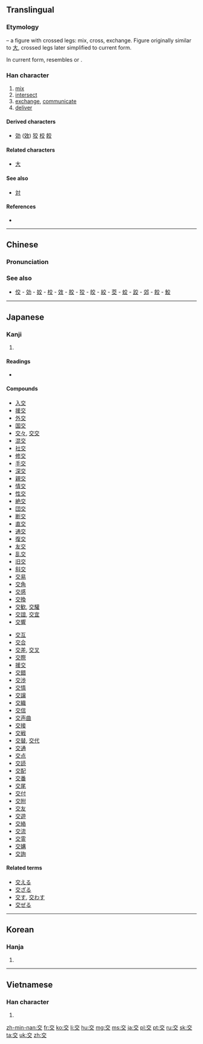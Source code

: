 ==Translingual==
{{stroke order|type=animate}}

===Etymology===
{{Han etyl}}
{{liushu|p}} – a figure with crossed legs: mix, cross, exchange. Figure originally similar to [[大]], crossed legs later simplified to current form.

In current form, resembles {{Han compound|亠|父}} or {{Han compound|六|乂}}.

===Han character===
{{Han char|rn=8|rad=亠|as=04|sn=6|four=00408|canj=YCK|ids=⿱亠父}}

# [[mix]]
# [[intersect]]
# [[exchange]], [[communicate]]
# [[deliver]]

====Derived characters====
* [[効]] ([[效]]) [[狡]] [[校]] [[餃]]

====Related characters====
* [[大]]

====See also====
* [[対]]　<!-- unrelated, simplified to similar form -->

====References====
* {{Han ref|kx=0088.060|dkj=00291|dj=0185.100|hdz=10282.010|uh=4EA4|ud=20132|bh=A5E6|bd=42470}}

----

==Chinese==
{{zh-hanzi-box|[[交]]}}

===Pronunciation===
{{zh-pron
|m=jiāo
|c=gaau1
|h=pfs=kâu
|mn=kau
|mc=y
|oc=y
|ma=zh-jiāo.ogg
|cat=v
}}

===See also===
* [[佼]] - [[効]] - [[姣]] - [[校]] - [[效]] - [[胶]] - [[狡]] - [[皎]] - [[絞]] - [[茭]] - [[蛟]] - [[跤]] - [[郊]] - [[餃]] - [[鮫]]

----

==Japanese==

===Kanji===
{{ja-kanji|grade=2|rs=亠04}}

# {{defn|lang=ja|sort=亠04}}

====Readings====
* {{ja-readings
|goon=[[きょう]] (kyō) {{qualifier|non-[[w:Jōyō kanji|Jōyō]] reading}}
|kanon=[[こう]] (kō) < [[かう]] (kau)
|kun=[[まじわる]] ([[交わる]], majiwaru), [[まじる]] ([[交じる]], majiru), [[かう]] ([[交う]], kau)}}

====Compounds====
{{top2}}
* [[入交]]
* [[援交]]
* [[外交]]
* [[国交]]
* [[交々]], [[交交]]
* [[混交]]
* [[社交]]
* [[修交]]
* [[手交]]
* [[深交]]
* [[親交]]
* [[情交]]
* [[性交]]
* [[絶交]]
* [[団交]]
* [[断交]]
* [[直交]]
* [[通交]]
* [[復交]]
* [[友交]]
* [[乱交]]
* [[旧交]]
* [[斜交]]
* [[交易]]
* [[交角]]
* [[交感]]
* [[交換]]
* [[交歓]], [[交驩]]
* [[交誼]], [[交宜]]
* [[交響]]
{{mid2}}
* [[交互]]
* [[交合]]
* [[交差]], [[交叉]]
* [[交際]]
* [[援交]]
* [[交錯]]
* [[交渉]]
* [[交情]]
* [[交譲]]
* [[交織]]
* [[交信]]
* [[交声曲]]
* [[交接]]
* [[交戦]]
* [[交替]], [[交代]]
* [[交通]]
* [[交点]]
* [[交読]]
* [[交配]]
* [[交番]]
* [[交尾]]
* [[交付]]
* [[交附]]
* [[交友]]
* [[交遊]]
* [[交絡]]
* [[交流]]
* [[交霊]]
* [[交媾]]
* [[交詢]]
{{bottom}}

====Related terms====
* [[交える]]
* [[交ざる]]
* [[交す]], [[交わす]]
* [[交ぜる]]

----

==Korean==

===Hanja===
{{ko-hanja|hangeul=교|rv=gyo|mr=kyo}}

# {{defn|lang=ko|sort=亠04}}

----

==Vietnamese==

===Han character===
{{vi-hantu|giao|rs=亠04}}

# {{defn|lang=vi|sort=亠04}}

[[zh-min-nan:交]]
[[fr:交]]
[[ko:交]]
[[li:交]]
[[hu:交]]
[[mg:交]]
[[ms:交]]
[[ja:交]]
[[pl:交]]
[[pt:交]]
[[ru:交]]
[[sk:交]]
[[ta:交]]
[[uk:交]]
[[zh:交]]